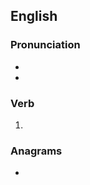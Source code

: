 ==English==

===Pronunciation===
* {{IPA|/aʊtˈɡɹoʊn/|lang=en}}
* {{rhymes|əʊn|lang=en}}

===Verb===
{{head|en|past participle}}

# {{past participle of|outgrow|lang=en|nocat=1}}

===Anagrams===
* {{anagrams|en|a=gnoortuw|grown out}}